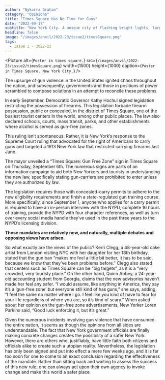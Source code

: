 ```yaml
---
author: "Nykarra Graham"
category: "Opinions"
title: "Times Square Has No Time for Guns"
date: "2022-09-17"
subtitle: "New York City. A unique city of flashing bright lights, large billboards, around the clock hustle—and gun violence."
headline: false
image: "/images/anvil/2022-23/issue2/timesSquare.png"
tags:
  - Issue 2 - 2022-23
---
```


<Picture
	alt={`Poster in times square.`}
	src={`/images/anvil/2022-23/issue2/timesSquare.png`}
	width={1500}
	height={1000}
	caption={`Poster in Times Square, New York City.`}
/>

The upsurge of gun violence in the United States ignited chaos throughout the nation, and subsequently, governments and those in positions of power scrambled to compose solutions in an attempt to reconcile these problems.

In early September, Democratic Governor Kathy Hochul signed legislation restricting the possession of firearms. This legislation forbade firearm possession, public or concealed, in the district of Times Square, one of the busiest tourist centers in the world, among other public places. The law also declared schools, courts, mass transit, parks, and other establishments where alcohol is served as gun-free zones.

This ruling isn’t spontaneous. Rather, it is New York’s response to the Supreme Court ruling that advocated for the right of Americans to carry guns and targeted a 1913 New York law that restricted carrying firearms last June.

The mayor unveiled a “Times Square: Gun Free Zone” sign in Times Square on Thursday, September 6th. The numerous signs are parts of an information campaign to aid both New Yorkers and tourists in understanding the new law, specifically stating gun-carriers are prohibited to enter unless they are authorized by law.

The legislation requires those with concealed-carry permits to adhere to the new eligibility requirements and finish a state-regulated gun training course. More specifically, since September 1, anyone who applies for a carry permit is required to have an in-person interview with the NYPD, complete 16 hours of training, provide the NYPD with four character references, as well as turn over every social media handle they’ve used in the past three years to the NYPD’s licensing division.

**These mandates are relatively new, and naturally, multiple debates and opposing views have arisen.**

So what exactly are the views of the public? Kerri Clegg, a 48-year-old cake artist from London visiting NYC with her daughter for her 18th birthday, stated that the gun ban “makes me feel a little bit better, it has to be said, because we know that they’ve been problems before.” Clegg also stated that centers such as Times Square can be “big targets”, as it is a “very crowded, very touristy place.” On the other hand, Quinn Abbey, a 24-year-old accounting student from Georgia, claims that the new advisories haven't made her feel any safer. “I would assume, like anything in America, they say it’s a ‘gun-free zone’ but everyone still kind of has guns,” she says, adding, “I feel the same no matter where I go. I feel like you kind of have to fear for your life regardless of where you are, so it’s kind of scary.” When asked about her opinion on the gun-free zone advertisements, New Yorker Loren Parkins said, “Good luck enforcing it, but it’s great.”

Given the numerous incidents involving gun violence that have consumed the entire nation, it seems as though the opinions from all sides are understandable. The fact that New York government officials are finally making concrete changes creates the possibility of a safer New York. However, there are others who, justifiably, have little faith both citizens and officials alike to create such a utopian reality. Nevertheless, the legislation has only been signed and put into effect a mere few weeks ago, and it is far too soon for one to come to an exact conclusion regarding the effectiveness of the mandate. Rather than sitting back and waiting to assess the success of this new rule, one can always act upon their own agency to invoke change and make this world a safer place.
